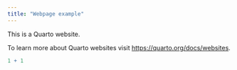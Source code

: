 ```yaml
---
title: "Webpage example"
---
```


This is a Quarto website.

To learn more about Quarto websites visit <https://quarto.org/docs/websites>.

```r
1 + 1
```
